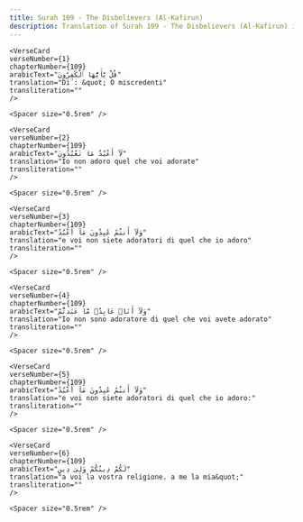 ```yaml
---
title: Surah 109 - The Disbelievers (Al-Kafirun)  
description: Translation of Surah 109 - The Disbelievers (Al-Kafirun) in Italian-piccardo
---
```







    <VerseCard 
    verseNumber={1}
    chapterNumber={109}
    arabicText="قُلْ يَٰٓأَيُّهَا ٱلْكَٰفِرُونَ"
    translation="Di´: &quot; O miscredenti"
    transliteration=""
    />

    <Spacer size="0.5rem" />
                
    <VerseCard 
    verseNumber={2}
    chapterNumber={109}
    arabicText="لَآ أَعْبُدُ مَا تَعْبُدُونَ"
    translation="Io non adoro quel che voi adorate"
    transliteration=""
    />

    <Spacer size="0.5rem" />
                
    <VerseCard 
    verseNumber={3}
    chapterNumber={109}
    arabicText="وَلَآ أَنتُمْ عَٰبِدُونَ مَآ أَعْبُدُ"
    translation="e voi non siete adoratori di quel che io adoro"
    transliteration=""
    />

    <Spacer size="0.5rem" />
                
    <VerseCard 
    verseNumber={4}
    chapterNumber={109}
    arabicText="وَلَآ أَنَا۠ عَابِدٌۭ مَّا عَبَدتُّمْ"
    translation="Io non sono adoratore di quel che voi avete adorato"
    transliteration=""
    />

    <Spacer size="0.5rem" />
                
    <VerseCard 
    verseNumber={5}
    chapterNumber={109}
    arabicText="وَلَآ أَنتُمْ عَٰبِدُونَ مَآ أَعْبُدُ"
    translation="e voi non siete adoratori di quel che io adoro:"
    transliteration=""
    />

    <Spacer size="0.5rem" />
                
    <VerseCard 
    verseNumber={6}
    chapterNumber={109}
    arabicText="لَكُمْ دِينُكُمْ وَلِىَ دِينِ"
    translation="a voi la vostra religione، a me la mia&quot;"
    transliteration=""
    />

    <Spacer size="0.5rem" />
                